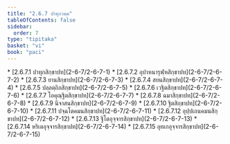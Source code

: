 ```yaml
---
title: "2.6.7 ปาทุกวคฺค"
tableOfContents: false
sidebar:
  order: 7
type: "tipitaka"
basket: "vi"
book: "paci"
---
```



<DynamicBreadcrumb />



<TableOfContents book="paci" section="2.6.7">
* [2.6.7.1 ปาทุกสิกฺขาปท](2-6-7/2-6-7-1)
* [2.6.7.2 อุปาหนารุฬฺหสิกฺขาปท](2-6-7/2-6-7-2)
* [2.6.7.3 ยานสิกฺขาปท](2-6-7/2-6-7-3)
* [2.6.7.4 สยนสิกฺขาปท](2-6-7/2-6-7-4)
* [2.6.7.5 ปลฺลตฺถิกสิกฺขาปท](2-6-7/2-6-7-5)
* [2.6.7.6 เวฐิตสิกฺขาปท](2-6-7/2-6-7-6)
* [2.6.7.7 โอคุณฺฐิตสิกฺขาปท](2-6-7/2-6-7-7)
* [2.6.7.8 ฉมาสิกฺขาปท](2-6-7/2-6-7-8)
* [2.6.7.9 นีจาสนสิกฺขาปท](2-6-7/2-6-7-9)
* [2.6.7.10 ฐิตสิกฺขาปท](2-6-7/2-6-7-10)
* [2.6.7.11 ปจฺฉโตคมนสิกฺขาปท](2-6-7/2-6-7-11)
* [2.6.7.12 อุปฺปเถนคมนสิกฺขาปท](2-6-7/2-6-7-12)
* [2.6.7.13 ฐิโตอุจฺจารสิกฺขาปท](2-6-7/2-6-7-13)
* [2.6.7.14 หริเตอุจฺจารสิกฺขาปท](2-6-7/2-6-7-14)
* [2.6.7.15 อุทเกอุจฺจารสิกฺขาปท](2-6-7/2-6-7-15)
</TableOfContents>